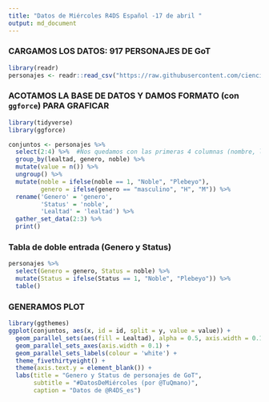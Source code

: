 ```yaml
---
title: "Datos de Miércoles R4DS Español -17 de abril "
output: md_document
---
```



### CARGAMOS LOS DATOS: 917 PERSONAJES DE GoT

```r
library(readr)
personajes <- readr::read_csv("https://raw.githubusercontent.com/cienciadedatos/datos-de-miercoles/master/datos/2019/2019-04-17/personajes_libro.csv")
```

### ACOTAMOS LA BASE DE DATOS Y DAMOS FORMATO (con `ggforce`) PARA GRAFICAR 

```r
library(tidyverse)
library(ggforce)

conjuntos <- personajes %>% 
  select(2:4) %>%  #Nos quedamos con las primeras 4 columnas (nombre, lealtad, genero y noble (dummy))
  group_by(lealtad, genero, noble) %>%  
  mutate(value = n()) %>% 
  ungroup() %>% 
  mutate(noble = ifelse(noble == 1, "Noble", "Plebeyo"), 
         genero = ifelse(genero == "masculino", "H", "M")) %>% 
  rename('Genero' = 'genero', 
         'Status' = 'noble', 
         'Lealtad' = 'lealtad') %>% 
  gather_set_data(2:3) %>% 
  print()


```


### Tabla de doble entrada (Genero y Status)
```r

personajes %>% 
  select(Genero = genero, Status = noble) %>% 
  mutate(Status = ifelse(Status == 1, "Noble", "Plebeyo")) %>% 
  table()


```


### GENERAMOS PLOT 
```r
library(ggthemes)
ggplot(conjuntos, aes(x, id = id, split = y, value = value)) + 
  geom_parallel_sets(aes(fill = Lealtad), alpha = 0.5, axis.width = 0.1) +
  geom_parallel_sets_axes(axis.width = 0.1) +
  geom_parallel_sets_labels(colour = 'white') +
  theme_fivethirtyeight() +
  theme(axis.text.y = element_blank()) +
  labs(title = "Genero y Status de personajes de GoT", 
       subtitle = "#DatosDeMiércoles (por @TuQmano)", 
       caption = "Datos de @R4DS_es")
  
  
  


```

